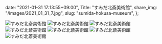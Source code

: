   date: "2021-01-31 17:13:55+09:00",
  Title: "すみだ北斎美術館",
  share_img: "/images/2021_01_31_7.jpg",
  slug: "sumida-hokusa-museum",
};

![すみだ北斎美術館](/images/2021_01_31_1.jpg)
![すみだ北斎美術館](/images/2021_01_31_2.jpg)
![すみだ北斎美術館](/images/2021_01_31_3.jpg)
![すみだ北斎美術館](/images/2021_01_31_4.jpg)
![すみだ北斎美術館](/images/2021_01_31_5.jpg)
![すみだ北斎美術館](/images/2021_01_31_6.jpg)
![すみだ北斎美術館](/images/2021_01_31_7.jpg)

